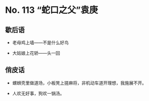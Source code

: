 # No. 113 “蛇口之父”袁庚

## 歇后语

- 老母鸡上墙——不是什么好鸟

- 大姑娘上花轿——头一回

## 俏皮话

- 螺蛳壳里做道场，小板凳上搓麻将，非机动车道开理想，我施展不开。

- 人欢无好事，狗欢一锅汤。
